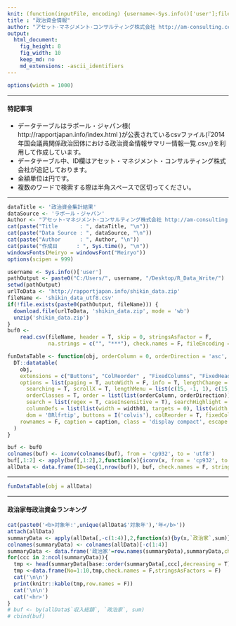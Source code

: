 ```yaml
---
knit: (function(inputFile, encoding) {username<-Sys.info()['user'];fileName<-'defaultPath.csv';pathToFile <-paste0('C:/Users/', username,'/Desktop/pathToCSV/');setwd(pathToFile);buf0<-read.csv(fileName,header = F,skip = 0,stringsAsFactor = F,check.names = F,fileEncoding = 'utf-8');timeStamp<-format(Sys.time(),'%Y%m%d%H%M%S');rmarkdown::render(inputFile, encoding = encoding, output_file = paste0('C:/Users/',username,buf0[2,1],'charts/','am-consulting.co.jp-politicalFunding.html')) })
title : "政治資金情報"
author: "アセット･マネジメント･コンサルティング株式会社 http://am-consulting.co.jp"
output: 
  html_document:
    fig_height: 8
    fig_width: 10
    keep_md: no
    md_extensions: -ascii_identifiers 
---
```

<link href="http://knowledgevault.saecanet.com/components/rmarkdown-html.css" rel="stylesheet"> 
<style>
.main-container {
	max-width: 1000px;
	margin-left: auto;
	margin-right: auto;
}

table{
 white-space: nowrap;
}
</style>


```r
options(width = 1000)
```

***

#### 特記事項

- データテーブルはラポール・ジャパン様( http://rapportjapan.info/index.html )が公表されているcsvファイル(『2014年国会議員関係政治団体における政治資金情報サマリー情報一覧.csv』)を利用して作成しています。
- データテーブル中、ID欄はアセット・マネジメント・コンサルティング株式会社が追記しております。
- 金額単位は円です。
- 複数のワードで検索する際は半角スペースで区切ってください。

***

```r
dataTitle <- '政治資金集計結果' 
dataSource <- 'ラポール・ジャパン'
Author <- "アセット･マネジメント･コンサルティング株式会社 http://am-consulting.co.jp"
cat(paste("Title       : ", dataTitle, "\n"))
cat(paste("Data Source : ", dataSource, "\n"))
cat(paste("Author      : ", Author, "\n"))
cat(paste("作成日      : ", Sys.time(), "\n"))
windowsFonts(Meiryo = windowsFont("Meiryo"))
options(scipen = 999)
```

```r
username <- Sys.info()['user']
pathOutput <- paste0("C:/Users/", username, "/Desktop/R_Data_Write/")
setwd(pathOutput)
urlToData <- 'http://rapportjapan.info/shikin_data.zip'
fileName <- 'shikin_data_utf8.csv'
if(!file.exists(paste0(pathOutput, fileName))) {
  download.file(urlToData, 'shikin_data.zip', mode = 'wb')
  unzip('shikin_data.zip')
}
buf0 <-
    read.csv(fileName, header = T, skip = 0, stringsAsFactor = F, 
             na.strings = c("", "***"), check.names = F, fileEncoding = "utf8")
```

```r
funDataTable <- function(obj, orderColumn = 0, orderDirection = 'asc', width01 = '3%', width02 = '10%', caption = '') {
  DT::datatable(
    obj,
    extensions = c("Buttons", "ColReorder" , "FixedColumns", "FixedHeader"),
    options = list(paging = T, autoWidth = F, info = T, lengthChange = T, ordering = T,
      searching = T, scrollX = T, lengthMenu = list(c(15, -1, 1), c(15, 'All', 1)),
      orderClasses = T, order = list(list(orderColumn, orderDirection)), 
      search = list(regex = T, caseInsensitive = T), searchHighlight = T,
      columnDefs = list(list(width = width01, targets = 0), list(width = width02, targets = 1)),
      dom = 'BRlfrtip', buttons = I('colvis'), colReorder = T, fixedColumns = list(leftColumns = 2), fixedHeader = T),
    rownames = F, caption = caption, class = 'display compact', escape = F, filter = 'top'
  )  
}
```

```r
buf <- buf0
colnames(buf) <- iconv(colnames(buf), from = 'cp932', to = 'utf8')
buf[,1:2] <- apply(buf[,1:2],2,function(x){iconv(x, from = 'cp932', to = 'utf8')})
allData <- data.frame(ID=seq(1,nrow(buf)), buf, check.names = F, stringsAsFactors = F)
```
<hr>
```r
funDataTable(obj = allData)
```
<hr>

#### 政治家毎政治資金ランキング

```r
cat(paste0('<b>対象年:',unique(allData$'対象年'),'年</b>'))
attach(allData)
summaryData <- apply(allData[,-c(1:4)],2,function(x){by(x,`政治家`,sum)})
colnames(summaryData) <- colnames(allData)[-c(1:4)]
summaryData <- data.frame('政治家'=row.names(summaryData),summaryData,check.names = F,stringsAsFactors = F,row.names = NULL)
for(ccc in 2:ncol(summaryData)){
  tmp <- head(summaryData[base::order(summaryData[,ccc],decreasing = T),c(1,ccc)],10)
  tmp <-data.frame(No=1:10,tmp,check.names = F,stringsAsFactors = F)
  cat('\n\n')
  print(knitr::kable(tmp,row.names = F))
  cat('\n\n')
  cat('<hr>')
}
# buf <- by(allData$`収入総額`, `政治家`, sum)
# cbind(buf)
```

<script>
  (function(i,s,o,g,r,a,m){i['GoogleAnalyticsObject']=r;i[r]=i[r]||function(){
  (i[r].q=i[r].q||[]).push(arguments)},i[r].l=1*new Date();a=s.createElement(o),
  m=s.getElementsByTagName(o)[0];a.async=1;a.src=g;m.parentNode.insertBefore(a,m)
  })(window,document,'script','https://www.google-analytics.com/analytics.js','ga');

  ga('create', 'UA-3077339-5', 'auto');
  ga('send', 'pageview');

</script>